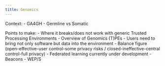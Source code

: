 ```yaml
---
title: Genomics
---
```


Context:
- GA4GH
- Germline vs Somatic

Points to make:
- Where it breaks/does not work with generic Trusted Processing Environments
    - Overview of Genomics (T)PEs
- Users need to bring not only software but data into the environment
    - Balance figure (open-effective-user control-some privacy risks / closed-ineffective-central control-full privacy)
- Federated learning currently under development
    - Beacons
    - WEP/S
